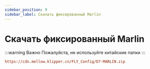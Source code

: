 ```yaml
---
sidebar_position: 9
sidebar_label: Скачать фиксированный Marlin
---
```


# Скачать фиксированный Marlin

:::warning Важно
Пожалуйста, не используйте китайские папки
:::

```cfg
https://cdn.mellow.klipper.cn/FLY_Config/D7-MARLIN.zip
```
